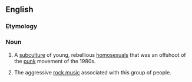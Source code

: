 ==English==

===Etymology===
{{suffix|queer|core|lang=en}}

===Noun===
{{wikipedia}}
{{en-noun|-}}

# A [[subculture]] of young, rebellious [[homosexual]]s that was an offshoot of the [[punk]] movement of the 1980s.
# {{context|music|lang=en}} The aggressive [[rock music]] associated with this group of people.
